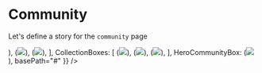 


<Meta title="Pages|Community" component={Community}/>


# Community
Let's define a story for the `community` page

<Preview>
  <Story name="community page">
    <Community {...{
        ActivityBoxes: [
          (<img key={1} src="https://via.placeholder.com/400x200.png?text=ActivityBox 1" />),
          (<img key={2} src="https://via.placeholder.com/400x200.png?text=ActivityBox 2" />),
          (<img key={3} src="https://via.placeholder.com/400x200.png?text=ActivityBox 3" />),
        ],
        CollectionBoxes: [
          (<img key={1} src="https://via.placeholder.com/400x200.png?text=CollectionBox 1" />),
          (<img key={2} src="https://via.placeholder.com/400x200.png?text=CollectionBox 2" />),
          (<img key={3} src="https://via.placeholder.com/400x200.png?text=CollectionBox 3" />),
        ],
        HeroCommunityBox: (<img src="https://via.placeholder.com/400x200.png?text=HeroCommunityBox" />),
        basePath="#"
    }} />
  </Story>
</Preview>


